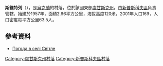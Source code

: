 {{coord|49|47|46|N|39|4|48|E|scale:100000|display=title}}

'''斯維特列'''（{{lang-uk|Світле}}），是[[烏克蘭|烏克蘭]]的村落，位於該國東部[[盧甘斯克州|盧甘斯克州]]，由[[新普斯科夫區|新普斯科夫區]]負責管轄，始建於1957年，面積2.66平方公里，海拔高度120米，2001年人口169，人口密度每平方公里63.5人。

==參考資料==
* [http://weather.in.ua/ua/lyganskaja/23429 Погода в селі Світле] {{Wayback|url=http://weather.in.ua/ua/lyganskaja/23429 |date=20111220034125 }}

{{DEFAULTSORT:Світле}}
[[Category:盧甘斯克州村落|Category:盧甘斯克州村落]]
[[Category:新普斯科夫區村落|Category:新普斯科夫區村落]]


{{Luhansk-geo-stub}}